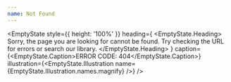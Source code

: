 ```yaml
---
name: Not Found
---
```



<EmptyState
  style={{ height: '100%' }}
  heading={
    <EmptyState.Heading>
      Sorry, the page you are looking for cannot be found.
      Try checking the URL for errors or search our library.
    </EmptyState.Heading>
  }
  caption={<EmptyState.Caption>ERROR CODE: 404</EmptyState.Caption>}
  illustration={<EmptyState.Illustration name={EmptyState.Illustration.names.magnify} />}
/>
